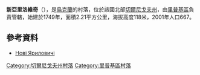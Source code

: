{{coord|52|1|50|N|31|0|19|E|scale:100000|display=title}}

'''新亞里洛維奇'''（{{lang-uk|Нові Яриловичі}}），是[[烏克蘭|烏克蘭]]的村落，位於該國北部[[切爾尼戈夫州|切爾尼戈夫州]]，由[[里普基區|里普基區]]負責管轄，始建於1749年，面積2.21平方公里，海拔高度118米，2001年人口667。

==參考資料==
* [http://w1.c1.rada.gov.ua/pls/z7502/A005?rdat1=12.11.2011&rf7571=41040 Нові Яриловичі]{{dead link|date=2018年3月 |bot=InternetArchiveBot |fix-attempted=yes }}

[[Category:切爾尼戈夫州村落|Category:切爾尼戈夫州村落]]
[[Category:里普基區村落|Category:里普基區村落]]


{{Chernihiv-geo-stub}}